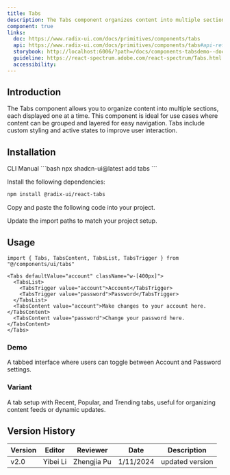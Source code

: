 ```yaml
---
title: Tabs
description: The Tabs component organizes content into multiple sections, displaying one section at a time. Users can navigate between sections via tab triggers.
component: true
links:
  doc: https://www.radix-ui.com/docs/primitives/components/tabs
  api: https://www.radix-ui.com/docs/primitives/components/tabs#api-reference
  storybook: http://localhost:6006/?path=/docs/components-tabsdemo--docs
  guideline: https://react-spectrum.adobe.com/react-spectrum/Tabs.html
  accessibility:
---
```


## Introduction

The Tabs component allows you to organize content into multiple sections, each displayed one at a time. This component is ideal for use cases where content can be grouped and layered for easy navigation. Tabs include custom styling and active states to improve user interaction.

## Installation

<Tabs defaultValue="cli">

<TabsList>
  <TabsTrigger value="cli">CLI</TabsTrigger>
  <TabsTrigger value="manual">Manual</TabsTrigger>
</TabsList>
<TabsContent value="cli">
```bash
npx shadcn-ui@latest add tabs
```

</TabsContent>

<TabsContent value="manual">

<Steps>

<Step>Install the following dependencies:</Step>

```bash
npm install @radix-ui/react-tabs
```

<Step>Copy and paste the following code into your project.</Step>

<ComponentSource name="tabs" />

<Step>Update the import paths to match your project setup.</Step>

</Steps>

</TabsContent>

</Tabs>

## Usage

```tsx
import { Tabs, TabsContent, TabsList, TabsTrigger } from "@/components/ui/tabs"
```

```tsx
<Tabs defaultValue="account" className="w-[400px]">
  <TabsList>
    <TabsTrigger value="account">Account</TabsTrigger>
    <TabsTrigger value="password">Password</TabsTrigger>
  </TabsList>
  <TabsContent value="account">Make changes to your account here.</TabsContent>
  <TabsContent value="password">Change your password here.</TabsContent>
</Tabs>
```

### Demo

A tabbed interface where users can toggle between Account and Password settings.

<ComponentPreview
  name="tabs-demo"
  description="A tabs component with forms for account management."
/>

### Variant

A tab setup with Recent, Popular, and Trending tabs, useful for organizing content feeds or dynamic updates.

<ComponentPreview
  name="tabs-variant"
  description="Tabs with content sections for recent, popular, and trending updates."
/>

## Version History

| Version | Editor   | Reviewer    | Date      | Description     |
| ------- | -------- | ----------- | --------- | --------------- |
| v2.0    | Yibei Li | Zhengjia Pu | 1/11/2024 | updated version |
